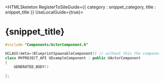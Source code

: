 

<HTMLSkeleton RegisterToSiteGuide={{ category : snippet_category, title : snippet_title }} UseLocalGuide={true}>

<H1>{snippet_title}</H1>

```cpp
#include "Components/ActorComponent.h"

UCLASS(meta=(BlueprintSpawnableComponent)) // without this the component will not show in blueprints 
class MYPROJECT_API UExampleComponent : public UActorComponent
{
    GENERATED_BODY()
    
};
```
</HTMLSkeleton>
